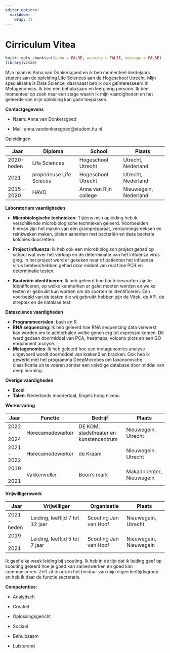 ```yaml
---
editor_options: 
  markdown: 
    wrap: 72
---
```


# Cirriculum Vitea

```r
knitr::opts_chunk$set(echo = FALSE, warning = FALSE, message = FALSE)
library(vitae)
```

Mijn naam is Anna van Donkersgoed en ik ben momenteel derdejaars student
aan de opleiding Life Sciences aan de Hogeschool Utrecht. Mijn
specialisatie is Data Science, daarnaast ben ik ook geïnteresseerd in
Metagenomics. Ik ben een behulpzaam en leergierig persoon. Ik ben
momenteel op zoek naar een stage waarin ik mijn vaardigheden en het
geleerde van mijn opleiding kan gaan toepassen.

**Contactgegevens**

-   Naam: Anna van Donkersgoed

-   Mail: anna.vandonkersgoed\@student.hu.nl

Opleidingen

| Jaar        | Diploma                 | School                | Plaats                |
|-------------|-------------------------|-----------------------|-----------------------|
| 2020-heden  | Life Sciences           | Hogeschool Utrecht    | Utrecht, Nederland    |
| 2021        | propedeuse Life Scieces | Hogeschool Utrecht    | Utrecht, Nederland    |
| 2015 - 2020 | HAVO                    | Anna van Rijn college | Nieuwegein, Nederland |

**Laboratorium vaardigheden**

-   **Microbiologische technieken**: Tijdens mijn opleiding heb ik
    verschillende microbiologische technieken geleerd. Voorbeelden
    hiervan zijn het maken van een grampreparaat, verdunningsreeksen en
    reinkweken maken, platen aanenten met bacteriën en deze bacterie
    kolonies doorzetten.

-   **Project influenza**: Ik heb ook een microbiologisch project gehad
    op school wat over het verloop en de determinatie van het influenza
    virus ging. In het project werd er gekeken naar of patiënten het
    influenza virus hebben/hebben gehad door middel van real time PCR en
    determinatie testen.

-   **Bacteriën identificeren**: Ik heb geleerd hoe bacteriesoorten zijn
    te identificeren, op welke kenmerken er gelet moeten worden en welke
    testen er gebruikt kun worden om de soorten te identificeren. Een
    voorbeeld van de testen die wij gebruikt hebben zijn de Vitek, de
    API, de streptex en de katalase test.

**Datascience vaardigheden**

-   **Programmeertalen**: bash en R
-   **RNA sequencing**: Ik heb geleerd hoe RNA sequencing data verwerkt
    kan worden om te achterhalen welke genen erg tot expressie komen.
    Dit werd gedaan doormiddel van PCA, heatmaps, volcano plots en een
    GO enrichment analyse.
-   **Metagenomics**: Ik heb geleerd hoe een metagenomics analyse
    uitgevoerd wordt doormiddel van kraken2 en bracken. Ook heb ik
    gewerkt met het programma DeepMicrobes om taxonomische classificatie
    uit te voeren zonder een voledige database door middel van deep
    learning.

**Overige vaardigheden**

-   **Excel**
-   **Talen**: Nederlands moedertaal, Engels hoog niveau

**Werkervaring**

| Jaar        | Functie          | Bedrijf                                | Plaats                   |
|-------------|------------------|----------------------------------------|--------------------------|
| 2022 - 2024 | Horecamedewerker | DE KOM, stadstheater en kunstencentrum | Nieuwegein, Utrecht      |
| 2021 - 2022 | Horecamedewerker | de Kraam                               | Nieuwegein, Utrecht      |
| 2019 - 2021 | Vakkenvuller     | Boon's mark                            | Makadocenter, Nieuwegein |

**Vrijwilligerswerk**

| Jaar         | Vrijwilliger                    | Organisatie           | Plaats                 |
|--------------|---------------------------------|-----------------------|------------------------|
| 2021 - heden | Leiding, leeftijd 7 tot 12 jaar | Scouting Jan van Hoof | Nieuwegein, Utrecht    |
| 2019 - 2021  | Leiding, leeftijd 5 tot 7 jaar  | Scouting Jan van Hoof | Nieuwegein, Nieuwegein |

Ik geef elke week leiding bij scouting. Ik heb in de tijd dat ik leiding
geef op scouting geleerd hoe je goed kan samenwerken en goed kan
communiceren. Zelf zit ik ook in het bestuur van mijn eigen
leeftijdsgroep en heb ik daar de functie secretaris.

**Competenties:**

-   Analytisch

-   Creatief

-   Oplossingsgericht

-   Sociaal

-   Behulpzaam

-   Luisterend
